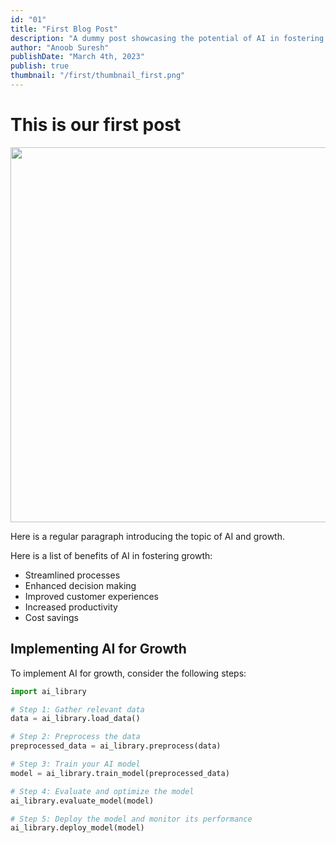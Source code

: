 ```yaml
---
id: "01"
title: "First Blog Post"
description: "A dummy post showcasing the potential of AI in fostering growth."
author: "Anoob Suresh"
publishDate: "March 4th, 2023"
publish: true
thumbnail: "/first/thumbnail_first.png"
---
```


# This is our first post

<img src="/first/thumbnail_first.png" width="600px" />

Here is a regular paragraph introducing the topic of AI and growth.

Here is a list of benefits of AI in fostering growth:

- Streamlined processes
- Enhanced decision making
- Improved customer experiences
- Increased productivity
- Cost savings

## Implementing AI for Growth

To implement AI for growth, consider the following steps:

```python
import ai_library

# Step 1: Gather relevant data
data = ai_library.load_data()

# Step 2: Preprocess the data
preprocessed_data = ai_library.preprocess(data)

# Step 3: Train your AI model
model = ai_library.train_model(preprocessed_data)

# Step 4: Evaluate and optimize the model
ai_library.evaluate_model(model)

# Step 5: Deploy the model and monitor its performance
ai_library.deploy_model(model)
```
